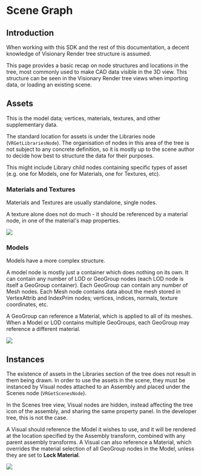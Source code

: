 # Scene Graph

## Introduction

When working with this SDK and the rest of this documentation, a decent knowledge of Visionary Render tree structure is assumed.

This page provides a basic recap on node structures and locations in the tree, most commonly used to make CAD data visible in the 3D view. This structure can be seen in the Visionary Render tree views when importing data, or loading an existing scene.

## Assets

This is the model data; vertices, materials, textures, and other supplementary data.

The standard location for assets is under the Libraries node (`VRGetLibrariesNode`). The organisation of nodes in this area of the tree is not subject to any concrete definition, so it is mostly up to the scene author to decide how best to structure the data for their purposes. 

This might include Library child nodes containing specific types of asset (e.g. one for Models, one for Materials, one for Textures, etc). 

### Materials and Textures

Materials and Textures are usually standalone, single nodes.

A texture alone does not do much - it should be referenced by a material node, in one of the material's map properties.

![](/img/visren/prog-guide/material-texture-ref.png)

### Models 

Models have a more complex structure.

A model node is mostly just a container which does nothing on its own. It can contain any number of LOD or GeoGroup nodes (each LOD node is itself a GeoGroup container). Each GeoGroup can contain any number of Mesh nodes. Each Mesh node contains data about the mesh stored in VertexAttrib and IndexPrim nodes; vertices, indices, normals, texture coordinates, etc.

A GeoGroup can reference a Material, which is applied to all of its meshes. When a Model or LOD contains multiple GeoGroups, each GeoGroup may reference a different material.

![](/img/visren/prog-guide/model-structure.png)

## Instances

The existence of assets in the Libraries section of the tree does not result in them being drawn. In order to use the assets in the scene, they must be instanced by Visual nodes attached to an Assembly and placed under the Scenes node (`VRGetScenesNode`).

In the Scenes tree view, Visual nodes are hidden, instead affecting the tree icon of the assembly, and sharing the same property panel. In the developer tree, this is not the case.

A Visual should reference the Model it wishes to use, and it will be rendered at the location specified by the Assembly transform, combined with any parent assembly transforms. A Visual can also reference a Material, which overrides the material selection of all GeoGroup nodes in the Model, unless they are set to **Lock Material**.

![](/img/visren/prog-guide/visual-model-ref.png)
